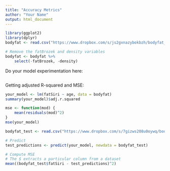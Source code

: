 ```yaml
---
title: "Accuracy Metrics"
author: "Your Name"
output: html_document
---
```


```r
library(ggplot2)
library(dplyr)
bodyfat <- read.csv("https://www.dropbox.com/s/js2gxnazybokbzh/bodyfat_train.csv?dl=1")

# Remove the fatBrozek and density variables
bodyfat <- bodyfat %>%
    select(-fatBrozek, -density)
```

Do your model experimentation here:

```r

```

Getting adjusted R-squared and MSE:

```r
your_model <- lm(fatSiri ~ age, data = bodyfat)
summary(your_model)$adj.r.squared

mse <- function(mod) {
    mean(residuals(mod)^2)
}
mse(your_model)
```


```r
bodyfat_test <- read.csv("https://www.dropbox.com/s/7gizws208u0oywq/bodyfat_test.csv?dl=1")

# Predict
test_predictions <- predict(your_model, newdata = bodyfat_test)

# Compute MSE
# The $ extracts a particular column from a dataset
mean((bodyfat_test$fatSiri - test_predictions)^2)
```

